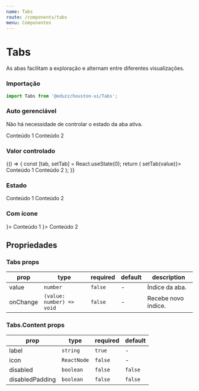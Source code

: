 ```yaml
---
name: Tabs
route: /components/tabs
menu: Componentes
---
```





# Tabs

As abas facilitam a exploração e alternam entre diferentes visualizações.

### Importação

```js
import Tabs from '@eduzz/houston-ui/Tabs';
```

### Auto gerenciável

Não há necessidade de controlar o estado da aba ativa.

<Playground>
  <Tabs>
    <Tabs.Content label='Título 1'>Conteúdo 1</Tabs.Content>
    <Tabs.Content label='Título 2'>Conteúdo 2</Tabs.Content>
  </Tabs>
</Playground>

### Valor controlado

<Playground>
  {() => {
    const [tab, setTab] = React.useState(0);
    return (
      <Tabs value={tab} onChange={value => setTab(value)}>
        <Tabs.Content label='Título 1'>Conteúdo 1</Tabs.Content>
        <Tabs.Content label='Título 2'>Conteúdo 2</Tabs.Content>
      </Tabs>
    );
  }}
</Playground>

### Estado

<Playground>
  <Tabs>
    <Tabs.Content label='Título 1'>Conteúdo 1</Tabs.Content>
    <Tabs.Content label='Desabilitado 2' disabled>
      Conteúdo 2
    </Tabs.Content>
  </Tabs>
</Playground>

### Com ícone

<Playground>
  <Tabs>
    <Tabs.Content label='Título 1' icon={<InsertEmoticonIcon />}>
      Conteúdo 1
    </Tabs.Content>
    <Tabs.Content label='Título 2' icon={<InsertEmoticonIcon />}>
      Conteúdo 2
    </Tabs.Content>
  </Tabs>
</Playground>

## Propriedades

### Tabs props

| prop     | type                      | required | default | description         |
| -------- | ------------------------- | -------- | ------- | ------------------- |
| value    | `number`                  | `false`  | -       | Índice da aba.      |
| onChange | `(value: number) => void` | `false`  | -       | Recebe novo índice. |

### Tabs.Content props

| prop            | type        | required | default |
| --------------- | ----------- | -------- | ------- |
| label           | `string`    | `true`   | -       |
| icon            | `ReactNode` | `false`  | -       |
| disabled        | `boolean`   | `false`  | `false` |
| disabledPadding | `boolean`   | `false`  | `false` |

